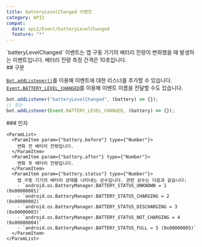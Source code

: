 ```yaml
---
title: batteryLevelChanged 이벤트
category: API2
compat:
  data: api2/Event/batteryLevelChanged
  feature: "*"
---
```


<Section>
  `batteryLevelChanged` 이벤트는 앱 구동 기기의 배터리 잔량이 변화했을 때 발생하는 이벤트입니다. 배터리 잔량 측정 간격은 10초입니다.
</Section>
<Section>
  ## 구문

  [`Bot.addListener()`](/api2/Object/Bot/addListener)를 이용해 이벤트에 대한 리스너를 추가할 수 있습니다.
  [`Event.BATTERY_LEVEL_CHANGED`](/api2/Object/Event/BATTERY_LEVEL_CHANGED)를 이용해 이벤트 이름을 전달할 수도 있습니다.
  ~~~js
  bot.addListener("batteryLevelChanged", (battery) => {});
  // 또는
  bot.addListener(Event.BATTERY_LEVEL_CHANGED, (battery) => {});
  ~~~

  <Section>
    ### 인자

    <ParamList>
      <ParamItem param={"battery.before"} type={"Number"}>
        변화 전 배터리 잔량입니다.
      </ParamItem>
      <ParamItem param={"battery.after"} type={"Number"}>
        변화 후 배터리 잔량입니다.
      </ParamItem>
      <ParamItem param={"battery.status"} type={"Number"}>
        앱 구동 기기의 배터리 상태를 나타내는 상수입니다. 관련 상수는 다음과 같습니다:
        - `android.os.BatteryManager.BATTERY_STATUS_UNKNOWN = 1 (0x00000001)`
        - `android.os.BatteryManager.BATTERY_STATUS_CHARGING = 2 (0x00000002)`
        - `android.os.BatteryManager.BATTERY_STATUS_DISCHARGING = 3 (0x00000003)`
        - `android.os.BatteryManager.BATTERY_STATUS_NOT_CHARGING = 4 (0x00000004)`
        - `android.os.BatteryManager.BATTERY_STATUS_FULL = 5 (0x00000005)`
      </ParamItem>
    </ParamList>
  </Section>
</Section>